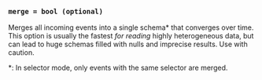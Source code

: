 
### `merge = bool (optional)`

Merges all incoming events into a single schema\* that converges over time. This
option is usually the fastest *for reading* highly heterogeneous data, but can lead
to huge schemas filled with nulls and imprecise results. Use with caution.

\*: In selector mode, only events with the same selector are merged.

<Base />
